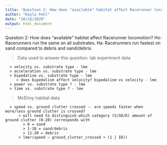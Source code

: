 ```yaml
---
title: 'Question 2: How does "available" habitat affect Racerunner locomotion?'
author: "Kayla Pehl"
date: "10/16/2020"
output: html_document
---
```


Question 2: How does "available" habitat affect Racerunner locomotion?
 Ho: Racerunners run the same on all substrates.
 Ha: Racerunners run fastest on sand compared to debris and sand/debris.

> Data used to answer this question:
   > lab experiment data
      > velocity vs. substrate type - lme
      > acceleration vs. substrate type - lme
      > bipedalism vs. substrate type - lme
         > does bipedalism affect velocity? bipedalism vs velocity - lme
      > power vs. substrate type ? - lme
      > time vs. substrate type ? - lme
   > McElroy habitat data 
      > speed vs. ground clutter crossed -- are speeds faster when more/less ground clutter is crossed?
          > will need to distinguish which category (S/SD/D) amount of ground clutter (0-20) corresponds with
            > 0 = sand
            > 1-10 = sand/debris
            > 11-20 = debris
          > lmer(speed ~ ground_clutter_crossed + (1 | ID))      



   
   